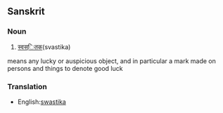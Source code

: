 ==Sanskrit==
===Noun===
#[[स्वस्ितक]](svastika)
means any lucky or auspicious object, and in particular a mark made on persons and things to denote good luck

===Translation===
*English:[[swastika]]
